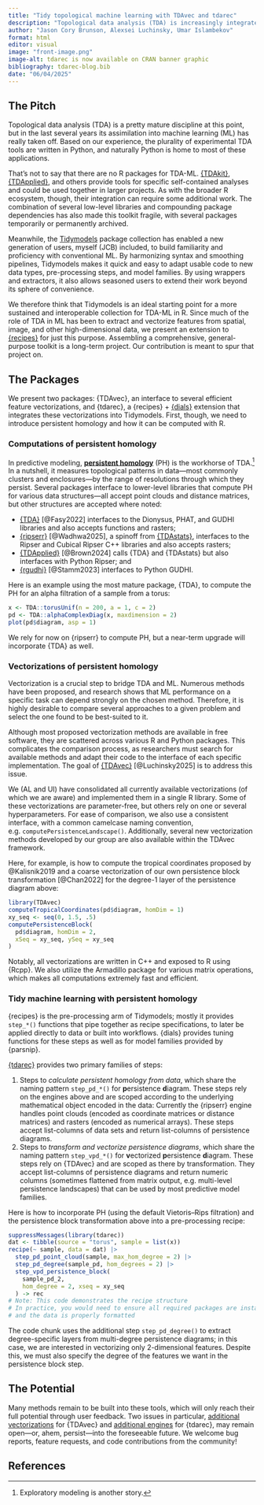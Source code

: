 ```yaml
---
title: "Tidy topological machine learning with TDAvec and tdarec"
description: "Topological data analysis (TDA) is increasingly integrated into machine learning. This project introduces two R packages—TDAvec and tdarec—to bridge TDA with the Tidymodels ecosystem, offering efficient persistent homology vectorization and tidy ML pipelines."
author: "Jason Cory Brunson, Alexsei Luchinsky, Umar Islambekov"
format: html
editor: visual
image: "front-image.png"
image-alt: tdarec is now available on CRAN banner graphic
bibliography: tdarec-blog.bib
date: "06/04/2025"
---
```


## The Pitch

Topological data analysis (TDA) is a pretty mature discipline at this point, but in the last several years its assimilation into machine learning (ML) has really taken off. Based on our experience, the plurality of experimental TDA tools are written in Python, and naturally Python is home to most of these applications.

That's not to say that there are no R packages for TDA-ML. [{TDAkit}](https://github.com/kisungyou/TDAkit), [{TDApplied}](https://github.com/shaelebrown/TDApplied), and others provide tools for specific self-contained analyses and could be used together in larger projects. As with the broader R ecosystem, though, their integration can require some additional work. The combination of several low-level libraries and compounding package dependencies has also made this toolkit fragile, with several packages temporarily or permanently archived.

Meanwhile, the [Tidymodels](https://www.tidymodels.org/) package collection has enabled a new generation of users, myself (JCB) included, to build familiarity and proficiency with conventional ML. By harmonizing syntax and smoothing pipelines, Tidymodels makes it quick and easy to adapt usable code to new data types, pre-processing steps, and model families. By using wrappers and extractors, it also allows seasoned users to extend their work beyond its sphere of convenience.

We therefore think that Tidymodels is an ideal starting point for a more sustained and interoperable collection for TDA-ML in R. Since much of the role of TDA in ML has been to extract and vectorize features from spatial, image, and other high-dimensional data, we present an extension to [{recipes}](https://recipes.tidymodels.org/) for just this purpose. Assembling a comprehensive, general-purpose toolkit is a long-term project. Our contribution is meant to spur that project on.

## The Packages

We present two packages: {TDAvec}, an interface to several efficient feature vectorizations, and {tdarec}, a {recipes} + [{dials}](https://dials.tidymodels.org/) extension that integrates these vectorizations into Tidymodels. First, though, we need to introduce persistent homology and how it can be computed with R.

### Computations of persistent homology

In predictive modeling, [**persistent homology**](https://en.wikipedia.org/wiki/Persistent_homology) (PH) is the workhorse of TDA.[^1] In a nutshell, it measures topological patterns in data---most commonly clusters and enclosures---by the range of resolutions through which they persist. Several packages interface to lower-level libraries that compute PH for various data structures---all accept point clouds and distance matrices, but other structures are accepted where noted:

[^1]: Exploratory modeling is another story.

-   [{TDA}](https://doi.org/10.48550/arXiv.1411.1830) [@Fasy2022] interfaces to the Dionysus, PHAT, and GUDHI libraries and also accepts functions and rasters;
-   [{ripserr}](https://tdaverse.github.io/ripserr/) [@Wadhwa2025], a spinoff from [{TDAstats}](https://joss.theoj.org/papers/10.21105/joss.00860), interfaces to the Ripser and Cubical Ripser C++ libraries and also accepts rasters;
-   [{TDApplied}](https://joss.theoj.org/papers/10.21105/joss.06321) [@Brown2024] calls {TDA} and {TDAstats} but also interfaces with Python Ripser; and
-   [{rgudhi}](https://lmjl-alea.github.io/rgudhi/) [@Stamm2023] interfaces to Python GUDHI.

Here is an example using the most mature package, {TDA}, to compute the PH for an alpha filtration of a sample from a torus:

```r
x <- TDA::torusUnif(n = 200, a = 1, c = 2)
pd <- TDA::alphaComplexDiag(x, maxdimension = 2)
plot(pd$diagram, asp = 1)
```

We rely for now on {ripserr} to compute PH, but a near-term upgrade will incorporate {TDA} as well.

### Vectorizations of persistent homology

Vectorization is a crucial step to bridge TDA and ML. Numerous methods have been proposed, and research shows that ML performance on a specific task can depend strongly on the chosen method. Therefore, it is highly desirable to compare several approaches to a given problem and select the one found to be best-suited to it.

Although most proposed vectorization methods are available in free software, they are scattered across various R and Python packages. This complicates the comparison process, as researchers must search for available methods and adapt their code to the interface of each specific implementation. The goal of [{TDAvec}](https://cran.r-project.org/package=TDAvec) [@Luchinsky2025] is to address this issue.

We (AL and UI) have consolidated all currently available vectorizations (of which we are aware) and implemented them in a single R library. Some of these vectorizations are parameter-free, but others rely on one or several hyperparameters. For ease of comparison, we also use a consistent interface, with a common camelcase naming convention, e.g. `computePersistenceLandscape()`. Additionally, several new vectorization methods developed by our group are also available within the TDAvec framework.

Here, for example, is how to compute the tropical coordinates proposed by @Kalisnik2019 and a coarse vectorization of our own persistence block transformation [@Chan2022] for the degree-1 layer of the persistence diagram above:

```r
library(TDAvec)
computeTropicalCoordinates(pd$diagram, homDim = 1)
xy_seq <- seq(0, 1.5, .5)
computePersistenceBlock(
  pd$diagram, homDim = 2,
  xSeq = xy_seq, ySeq = xy_seq
)
```

Notably, all vectorizations are written in C++ and exposed to R using {Rcpp}. We also utilize the Armadillo package for various matrix operations, which makes all computations extremely fast and efficient.

### Tidy machine learning with persistent homology

{recipes} is the pre-processing arm of Tidymodels; mostly it provides `step_*()` functions that pipe together as recipe specifications, to later be applied directly to data or built into workflows. {dials} provides tuning functions for these steps as well as for model families provided by {parsnip}.

[{tdarec}](https://tdaverse.github.io/tdarec/) provides two primary families of steps:

1.  Steps to *calculate persistent homology from data*, which share the naming pattern `step_pd_*()` for **p**ersistence **d**iagram. These steps rely on the engines above and are scoped according to the underlying mathematical object encoded in the data: Currently the {ripserr} engine handles point clouds (encoded as coordinate matrices or distance matrices) and rasters (encoded as numerical arrays). These steps accept list-columns of data sets and return list-columns of persistence diagrams.
2.  Steps to *transform and vectorize persistence diagrams*, which share the naming pattern `step_vpd_*()` for **v**ectorized **p**ersistence **d**iagram. These steps rely on {TDAvec} and are scoped as there by transformation. They accept list-columns of persistence diagrams and return numeric columns (sometimes flattened from matrix output, e.g. multi-level persistence landscapes) that can be used by most predictive model families.

Here is how to incorporate PH (using the default Vietoris--Rips filtration) and the persistence block transformation above into a pre-processing recipe:

```r
suppressMessages(library(tdarec))
dat <- tibble(source = "torus", sample = list(x))
recipe(~ sample, data = dat) |> 
  step_pd_point_cloud(sample, max_hom_degree = 2) |> 
  step_pd_degree(sample_pd, hom_degrees = 2) |> 
  step_vpd_persistence_block(
    sample_pd_2,
    hom_degree = 2, xseq = xy_seq
  ) -> rec
# Note: This code demonstrates the recipe structure
# In practice, you would need to ensure all required packages are installed
# and the data is properly formatted
```

The code chunk uses the additional step `step_pd_degree()` to extract degree-specific layers from multi-degree persistence diagrams; in this case, we are interested in vectorizing only 2-dimensional features. Despite this, we must also specify the degree of the features we want in the persistence block step.

## The Potential

Many methods remain to be built into these tools, which will only reach their full potential through user feedback. Two issues in particular, [additional vectorizations](https://github.com/uislambekov/TDAvec/issues/3) for {TDAvec} and [additional engines](https://github.com/tdaverse/tdarec/issues/2) for {tdarec}, may remain open---or, ahem, persist---into the foreseeable future. We welcome bug reports, feature requests, and code contributions from the community!

## References

